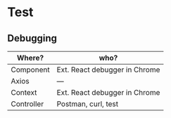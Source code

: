 # Test

## Debugging
|Where?     | who?  |
|-----------|-------|
|Component  | Ext. React debugger in Chrome|
|Axios      | ---   |
|Context    | Ext. React debugger in Chrome|
|Controller | Postman, curl, test|
